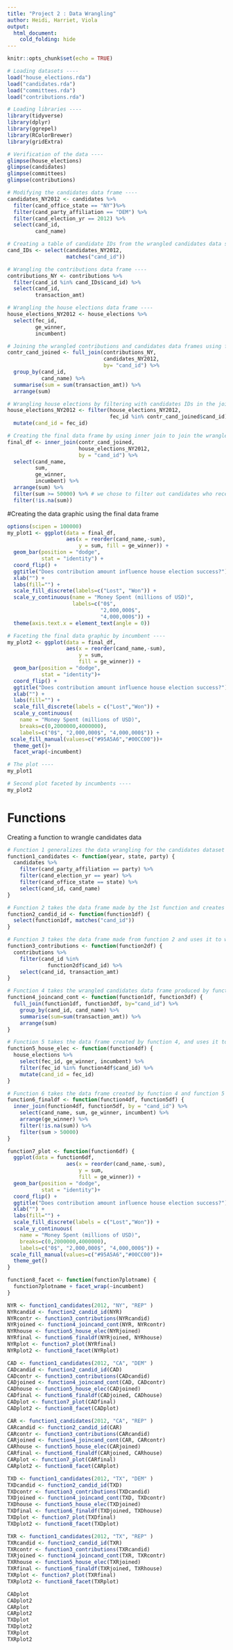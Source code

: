 ```yaml
---
title: "Project 2 : Data Wrangling"
author: Heidi, Harriet, Viola 
output: 
  html_document:
    cold_folding: hide
---
```

```r
knitr::opts_chunk$set(echo = TRUE)
```



```r
# Loading datasets ----
load("house_elections.rda")
load("candidates.rda")
load("committees.rda")
load("contributions.rda")
```


```r
# Loading libraries ----
library(tidyverse)
library(dplyr)
library(ggrepel)
library(RColorBrewer)
library(gridExtra)
```

```r
# Verification of the data ----
glimpse(house_elections)
glimpse(candidates)
glimpse(committees)
glimpse(contributions)
```

```r
# Modifying the candidates data frame ----
candidates_NY2012 <- candidates %>%
  filter(cand_office_state == "NY")%>%
  filter(cand_party_affiliation == "DEM") %>%
  filter(cand_election_yr == 2012) %>%
  select(cand_id, 
         cand_name)
```

```r
# Creating a table of candidate IDs from the wrangled candidates data set ----
cand_IDs <- select(candidates_NY2012,
                   matches("cand_id"))
```

```r
# Wrangling the contributions data frame ----
contributions_NY <- contributions %>% 
  filter(cand_id %in% cand_IDs$cand_id) %>%
  select(cand_id, 
         transaction_amt)
```

```r
# Wrangling the house elections data frame ----
house_elections_NY2012 <- house_elections %>%
  select(fec_id, 
         ge_winner, 
         incumbent)
```

```r
# Joining the wrangled contributions and candidates data frames using full_join ----
contr_cand_joined <- full_join(contributions_NY,
                               candidates_NY2012, 
                               by= "cand_id") %>%
  group_by(cand_id, 
           cand_name) %>%
  summarise(sum = sum(transaction_amt)) %>%
  arrange(sum)
```

```r
# Wrangling house elections by filtering with candidates IDs in the joined candidate and contribution data frame ----
house_elections_NY2012 <- filter(house_elections_NY2012,
                                 fec_id %in% contr_cand_joined$cand_id) %>%
  mutate(cand_id = fec_id)
```

```r
# Creating the final data frame by using inner join to join the wrangled house election and the previously joined data frame of candidates and contributions ----
final_df <- inner_join(contr_cand_joined,
                       house_elections_NY2012, 
                       by = "cand_id") %>%
  select(cand_name, 
         sum, 
         ge_winner, 
         incumbent) %>%
  arrange(sum) %>%
  filter(sum >= 50000) %>% # we chose to filter out candidates who received less than 50 000 dollars 
  filter(!is.na(sum))
```
#Creating the data graphic using the final data frame

```r
options(scipen = 100000)
my_plot1 <- ggplot(data = final_df, 
                   aes(x = reorder(cand_name,-sum), 
                       y = sum, fill = ge_winner)) + 
  geom_bar(position = "dodge",
           stat = "identity") +
  coord_flip() +
  ggtitle("Does contribution amount influence house election success?") +
  xlab("") +
  labs(fill="") +
  scale_fill_discrete(labels=c("Lost", "Won")) +
  scale_y_continuous(name = "Money Spent (millions of USD)",                breaks=c(0,2000000,4000000),
                     labels=c("0$", 
                              "2,000,000$",
                              "4,000,000$")) + 
  theme(axis.text.x = element_text(angle = 0))
```



```r
# Faceting the final data graphic by incumbent ----
my_plot2 <- ggplot(data = final_df, 
                   aes(x = reorder(cand_name,-sum),
                       y = sum, 
                       fill = ge_winner)) + 
  geom_bar(position = "dodge",
           stat = "identity")+
  coord_flip() +
  ggtitle("Does contribution amount influence house election success?") +
  xlab("") +
  labs(fill="") +
  scale_fill_discrete(labels = c("Lost","Won")) +
  scale_y_continuous(
    name = "Money Spent (millions of USD)",
    breaks=c(0,2000000,4000000),
    labels=c("0$", "2,000,000$", "4,000,000$")) +
 scale_fill_manual(values=c("#95A5A6","#00CC00"))+
  theme_get()+
  facet_wrap(~incumbent)
```




```r
# The plot ----
my_plot1  
```

```r
# Second plot faceted by incumbents ----
my_plot2
```



# Functions

Creating a function to wrangle candidates data
```r
# Function 1 generalizes the data wrangling for the candidates dataset ----
function1_candidates <- function(year, state, party) {
  candidates %>%
    filter(cand_party_affiliation == party) %>%
    filter(cand_election_yr == year) %>%
    filter(cand_office_state == state) %>%
    select(cand_id, cand_name) 
}
```

```r
# Function 2 takes the data frame made by the 1st function and creates a list of the candidate IDs from that data frame ----
function2_candid_id <- function(function1df) {
  select(function1df, matches("cand_id"))
}
```

```r
# Function 3 takes the data frame made from function 2 and uses it to wrangle the contributions data frame ----
function3_contributions <- function(function2df) {
  contributions %>%
    filter(cand_id %in%
             function2df$cand_id) %>%
    select(cand_id, transaction_amt)
}
```

```r
# Function 4 takes the wrangled candidates data frame produced by function 1 and the wrangled contribution data frame produced by function 3 and joins those two dataframes ----
function4_joincand_cont <- function(function1df, function3df) {
  full_join(function1df, function3df, by="cand_id") %>%
    group_by(cand_id, cand_name) %>%
    summarise(sum=sum(transaction_amt)) %>%
    arrange(sum)
}
```

```r
# Function 5 takes the data frame created by function 4, and uses it to wrangle the house elections data frame ----
function5_house_elec <- function(function4df) {
  house_elections %>% 
    select(fec_id, ge_winner, incumbent) %>%
    filter(fec_id %in% function4df$cand_id) %>%
    mutate(cand_id = fec_id)
}

```

```r
# Function 6 takes the data frame created by function 4 and function 5 and joins them to create the final data frame that will produce the overall analysis
function6_finaldf <- function(function4df, function5df) {
  inner_join(function4df, function5df, by = "cand_id") %>%
    select(cand_name, sum, ge_winner, incumbent) %>%
    arrange(ge_winner) %>%
    filter(!is.na(sum)) %>%
    filter(sum > 50000)
}
```

```r
function7_plot <- function(function6df) {
  ggplot(data = function6df, 
                   aes(x = reorder(cand_name,-sum),
                       y = sum, 
                       fill = ge_winner)) + 
  geom_bar(position = "dodge",
           stat = "identity")+
  coord_flip() +
  ggtitle("Does contribution amount influence house election success?") +
  xlab("") +
  labs(fill="") +
  scale_fill_discrete(labels = c("Lost","Won")) +
  scale_y_continuous(
    name = "Money Spent (millions of USD)",
    breaks=c(0,2000000,4000000),
    labels=c("0$", "2,000,000$", "4,000,000$")) +
 scale_fill_manual(values=c("#95A5A6","#00CC00"))+
  theme_get()
}
```

```r
function8_facet <- function(function7plotname) {
  function7plotname + facet_wrap(~incumbent)
}
```

```r
NYR <- function1_candidates(2012, "NY", "REP" )
NYRcandid <- function2_candid_id(NYR)
NYRcontr <- function3_contributions(NYRcandid)
NYRjoined <- function4_joincand_cont(NYR, NYRcontr)
NYRhouse <- function5_house_elec(NYRjoined)
NYRfinal <- function6_finaldf(NYRjoined, NYRhouse)
NYRplot <- function7_plot(NYRfinal)
NYRplot2 <- function8_facet(NYRplot)
```

```r
CAD <- function1_candidates(2012, "CA", "DEM" )
CADcandid <- function2_candid_id(CAD)
CADcontr <- function3_contributions(CADcandid)
CADjoined <- function4_joincand_cont(CAD, CADcontr)
CADhouse <- function5_house_elec(CADjoined)
CADfinal <- function6_finaldf(CADjoined, CADhouse)
CADplot <- function7_plot(CADfinal)
CADplot2 <- function8_facet(CADplot)
```

```r
CAR <- function1_candidates(2012, "CA", "REP" )
CARcandid <- function2_candid_id(CAR)
CARcontr <- function3_contributions(CARcandid)
CARjoined <- function4_joincand_cont(CAR, CARcontr)
CARhouse <- function5_house_elec(CARjoined)
CARfinal <- function6_finaldf(CARjoined, CARhouse)
CARplot <- function7_plot(CARfinal)
CARplot2 <- function8_facet(CARplot)
```

```r
TXD <- function1_candidates(2012, "TX", "DEM" )
TXDcandid <- function2_candid_id(TXD)
TXDcontr <- function3_contributions(TXDcandid)
TXDjoined <- function4_joincand_cont(TXD, TXDcontr)
TXDhouse <- function5_house_elec(TXDjoined)
TXDfinal <- function6_finaldf(TXDjoined, TXDhouse)
TXDplot <- function7_plot(TXDfinal)
TXDplot2 <- function8_facet(TXDplot)
```

```r
TXR <- function1_candidates(2012, "TX", "REP" )
TXRcandid <- function2_candid_id(TXR)
TXRcontr <- function3_contributions(TXRcandid)
TXRjoined <- function4_joincand_cont(TXR, TXRcontr)
TXRhouse <- function5_house_elec(TXRjoined)
TXRfinal <- function6_finaldf(TXRjoined, TXRhouse)
TXRplot <- function7_plot(TXRfinal)
TXRplot2 <- function8_facet(TXRplot)
```

```r
CADplot 
CADplot2
CARplot 
CARplot2
TXDplot 
TXDplot2
TXRplot
TXRplot2
```
